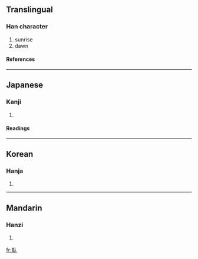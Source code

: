 ==Translingual==
===Han character===
{{Han char|rad=人|as=08|sn=10|four=|canj=十十人 (JJO)}}
# sunrise
# dawn
====References====
{{Han ref|kx=0108.080|dkj=00779|dj=0230.040|hdz=10169.040|uh=501D|ud=20509}}
----
==Japanese==
===Kanji===
{{ja-kanji|grade=|rs=人08}}
# {{defn|Japanese}}
====Readings====
{{ja-readings|on=[[かん]] (kan)|kun=[[かがやく]] (kagayaku)}}
----
==Korean==
===Hanja===
{{ko-hanja|hangeul=간|rv=gan|mr=kan}}
# {{defn|Korean}}
----
==Mandarin==
===Hanzi===
{{cmn-hanzi|pin=[[gàn]] (gan4)|wg=kan<sup>4</sup>}}
# {{defn|Mandarin}}

[[fr:倝]]